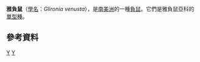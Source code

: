 {{Speciesbox
| taxon = Glironia venusta
| authority = [[Oldfield_Thomas|Thomas]], 1912
| status = LC
| status_system = iucn3.1
| status_ref = <ref name=iucn>{{IUCN2009.2 | assessors = Patterson, B. & Solari, S. | year = 2008 | id = 9245 | title = Glironia venusta | downloaded = 19 December 2009}}</ref>
| name = 雅負鼠
| greatparent_authority = Voss & Jansa (2009)
| range_map = Bushy-tailed Opossum area.png
| range_map_caption = 雅負鼠的分佈
}}

'''雅負鼠'''（[[學名|學名]]：''Glironia venusta''），是[[南美洲|南美洲]]的一種[[負鼠|負鼠]]。它們是雅負鼠亞科的[[單型種|單型種]]。

==參考資料==
{{reflist}}
{{taxonbar}}
[[Category:负鼠科|Y]]
[[Category:雅负鼠属|Y]]